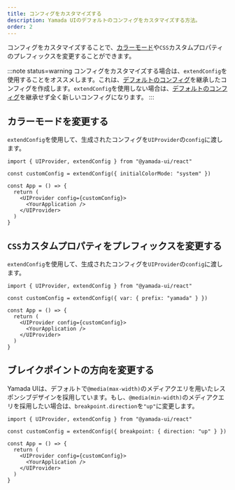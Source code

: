 ```yaml
---
title: コンフィグをカスタマイズする
description: Yamada UIのデフォルトのコンフィグをカスタマイズする方法。
order: 2
---
```


コンフィグをカスタマイズすることで、[カラーモード](/styled-system/color-mode)や`CSS`カスタムプロパティのプレフィックスを変更することができます。

:::note status=warning
コンフィグをカスタマイズする場合は、`extendConfig`を使用することをオススメします。これは、[デフォルトのコンフィグ](/styled-system/configure/default-config)を継承したコンフィグを作成します。`extendConfig`を使用しない場合は、[デフォルトのコンフィグ](/styled-system/configure/default-config)を継承せず全く新しいコンフィグになります。
:::

## カラーモードを変更する

`extendConfig`を使用して、生成されたコンフィグを`UIProvider`の`config`に渡します。

```tsx live=false highlight={3,7}
import { UIProvider, extendConfig } from "@yamada-ui/react"

const customConfig = extendConfig({ initialColorMode: "system" })

const App = () => {
  return (
    <UIProvider config={customConfig}>
      <YourApplication />
    </UIProvider>
  )
}
```

## `CSS`カスタムプロパティをプレフィックスを変更する

`extendConfig`を使用して、生成されたコンフィグを`UIProvider`の`config`に渡します。

```tsx live=false highlight={3,7}
import { UIProvider, extendConfig } from "@yamada-ui/react"

const customConfig = extendConfig({ var: { prefix: "yamada" } })

const App = () => {
  return (
    <UIProvider config={customConfig}>
      <YourApplication />
    </UIProvider>
  )
}
```

## ブレイクポイントの方向を変更する

Yamada UIは、デフォルトで`@media(max-width)`のメディアクエリを用いたレスポンシブデザインを採用しています。もし、`@media(min-width)`のメディアクエリを採用したい場合は、`breakpoint.direction`を`"up"`に変更します。

```tsx live=false highlight={3,7}
import { UIProvider, extendConfig } from "@yamada-ui/react"

const customConfig = extendConfig({ breakpoint: { direction: "up" } })

const App = () => {
  return (
    <UIProvider config={customConfig}>
      <YourApplication />
    </UIProvider>
  )
}
```
